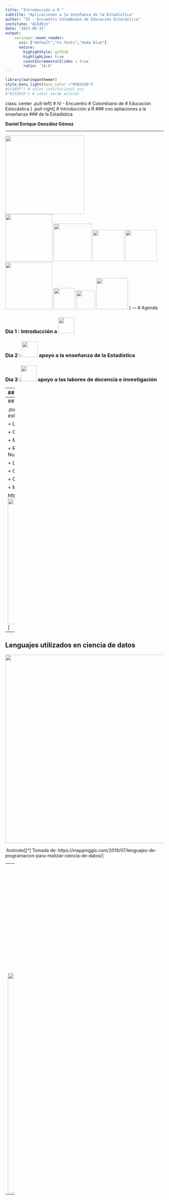 ```yaml
---
title: "Introducción a R "
subtitle: "Aplicaciones a la enseñanza de la Estadística"
author: "IV - Encuentro Colombiano de Educación Estocástica"
institute: "ACEdEst"
date: "2021-05-31"
output:
    xaringan::moon_reader:
      css: ["default","ki-fonts","duke-blue"]
      nature:
        highighStyle: github
        highlighLine: true
        countIncrementalSlides : true
        ratio: '16:9'
---
```


```r

library(xaringanthemer)
style_mono_light(base_color ="#383C69")
#2c5697") # color institucional puj  
#"#23395b") # color verde militar

```

class: center
.pull-left[ 
# IV - Encuentro 
# Colombiano de 
# Educación Estocástica </p>
<img src="img/ACEdEstad.jpeg" width="350">
]
.pull-right[
# Introducción a R 
### con apliaciones a la enseñanza 
### de la Estadística 

**Daniel Enrique González Gómez**

*******
<img src="img/ACEdEstad1.jpeg" width="250"></br>
<img src="img/escuela.jpeg" width="150">
<img src="img/uis.png" width="120">
<img src="img/distrital.png" width="100">
<img src="img/pedagogica.png" width="100">
<img src="img/libertadores.png" width="150">
<img src="img/unitolima.png" width="68">
<img src="img/unicauca.png" width="60">
<img src="img/amazonia.png" width="100">
]
---
# Agenda

### Dia 1 : Introducción a <img src="img/R_logo.svg.png" width="50">

### Dia 2 : <img src="img/R_logo.svg.png" width="50"> apoyo a la enseñanza de la Estadística

### Dia 3 :<img src="img/R_logo.svg.png" width="50"> apoyo a las labores de docencia e investigación

---
## Contexto
```r
# remotes::install_github("gadenbuie/xaringanExtra")
xaringanExtra::use_panelset()
```
.panelset[
  .panel[.panel-name[Comunicación]
  ### La forma de comunicarnos cambia de manera acelerada
  <img src="img/comunicacion1.jpg" width="400">
  <img src="img/comunicacion2.jpg" width="400">]
  
  .panel[.panel-name[Aprendizaje]
  ### Aprendemos haciendo
  <img src="img/aprender1.jpg" width="263"> 
    <img src="img/aprender2.jpg" width="290"> 
     <img src="img/guitarra.jpg" width="290">]
    
.panel[.panel-name[Tecnología]
### Las herramientas tecnológicas son una ayuda, no un propósito
<img src="img/tecnologia1.jpg" width="400">
<img src="img/tecnologia2.png" width="380">
  ]
.panel[.panel-name[Ayer-Hoy]
 ###  
<img src="img/liz.jpg" width="345">
### Liz Reisberg 
**“La nueva dinámica del aula: la Enseñanza y el Aprendizaje para los millennials”** (jun/2018)

+ No podemos criar a nuestros hijos, como nos criaron a nosotros...
+ Hay que hacer la pregunta clave... 

    ]  
.panel[.panel-name[Enseñanza]
### Una metodología de enseñanza-aprendizaje definida y clara

<img src="img/aulainvertida.jpeg" width="500">

* https://medium.com/@gabriela.solera05/el-aula-invertida-en-ingl%C3%A9s-flipped-classroom-es-una-modalidad-de-blended-learning-aprendizaje-86170628d95b  

]  
.panel[.panel-name[Met.Estadistica]
<html>
<div class="container-wrapper-genially" style="position: relative; min-height: 400px; max-width: 100%;"><video class="loader-genially" autoplay="autoplay" loop="loop" playsinline="playsInline" muted="muted" style="position: absolute;top: 45%;left: 50%;transform: translate(-50%, -50%);width: 80px;height: 80px;margin-bottom: 10%"><source src="https://static.genial.ly/resources/panel-loader-low.mp4" type="video/mp4" />Your browser does not support the video tag.</video><div id="5f1ba8da1829700da368b4ab" class="genially-embed" style="margin: 0px auto; position: relative; height: auto; width: 100%;"></div></div><script>(function (d) { var js, id = "genially-embed-js", ref = d.getElementsByTagName("script")[0]; if (d.getElementById(id)) { return; } js = d.createElement("script"); js.id = id; js.async = true; js.src = "https://view.genial.ly/static/embed/embed.js"; ref.parentNode.insertBefore(js, ref); }(document));</script>
</html>
] 
.panel[.panel-name[PyE]
<html>
<div class="container-wrapper-genially" style="position: relative; min-height: 400px; max-width: 100%;"><video class="loader-genially" autoplay="autoplay" loop="loop" playsinline="playsInline" muted="muted" style="position: absolute;top: 45%;left: 50%;transform: translate(-50%, -50%);width: 80px;height: 80px;margin-bottom: 10%"><source src="https://static.genial.ly/resources/panel-loader-low.mp4" type="video/mp4" />Your browser does not support the video tag.</video><div id="5f2ae96b94d21c0d831cdb4c" class="genially-embed" style="margin: 0px auto; position: relative; height: auto; width: 100%;"></div></div><script>(function (d) { var js, id = "genially-embed-js", ref = d.getElementsByTagName("script")[0]; if (d.getElementById(id)) { return; } js = d.createElement("script"); js.id = id; js.async = true; js.src = "https://view.genial.ly/static/embed/embed.js"; ref.parentNode.insertBefore(js, ref); }(document));</script>
</html>
  ]  
]
---
## **Que es R** 

.pull-left[ 
+ Es un lenguaje para la computación  estadística

   + Licencia (GNU GPL)  abierta y gratis
   
   + Creciente popularidad en ciencia de datos

   + Multipalataforma (UNIX, Windows, MacOS)

   + Ross Ihaka y Robert Gentieman (U.Auckland - Nueva Zelanda) 1993

   + Lenguaje multiparadigma
   
   + Código construido en C y Fortran
   
   + Gran comunidad muy activa 
   
   + Mas de 7000 paquetes 

https://www.r-project.org/
]
.pull-right[
<img src="img/R1.jpeg" width="400">
]

---
## Lenguajes utilizados en ciencia de datos 

<img src="img/lenguajes.png" width="600">

.footnote[[*] Tomada de: https://mappinggis.com/2019/07/lenguajes-de-programacion-para-realizar-ciencia-de-datos/]

---
## R y RStudio
<img src="img/Rt.png" width="340">
<img src="img/RStudio1.png" width="700">

---
## R online
.pull-left[ 
<img src="img/rdrr_snippets.png" width="300">
https://rdrr.io/snippets/
]

.pull-right[
<img src="img/myCompiler.png" width="400">
https://www.mycompiler.io/online-r-compiler


<img src="img/Rapp.png" width="100">
]
---
## RStudio

<img src="img/VRStudio.png" width="800"></br>
1.Fuente/  2.Consola/  3.Ambiente/  4.Archivos/ 5.Graficos/ 6.Paquetes/ 7.Ayudas

---
## Instalación R y RStudio

.pull-left[ 
<img src="img/R.jpeg" width="100">

https://www.r-project.org/
]

.pull-right[
<img src="img/RStudio.jpeg" width="100">

https://www.rstudio.com/products/rstudio/download/
]

**Descargar e instalar R y RStudio**

https://www.youtube.com/watch?v=Nmu4WPdJBRo

Rafa Gonzalez

---
## Ayuda

```r
?pie  # abre la ventana de ayudas
```

```r
example(pie) # muestra ejemplos de la funcion
```

```r
help.start()
```

 <img src="img/google.png" width="150">
---

### RStudio  cheatsheets

<img src="img/string.png" width="650">

.footnote[[*] https://www.rstudio.com/resources/cheatsheets/]



---
## Tipos de datos

.pull-left[ 
+ **Vectores** : arreglo unidimensional

```r
x=c(1,2,3,4,5)         #<<
```

+ **Matrices**  : arreglo bidimensional
```r
x=1:9
m=matrix(x,nrow=3)   #<<
```
]

.pull-right[

+ **Arrays**  : arreglos multimensionales 
```r
x=1:9
y=10:19
mn=array(c(x,y),dim=c(3,3,2)) #<<
```

+ **Factores**  : vector de variables categóricas 
```r
x=letters[1:3]
y=rep(x, times=3)
z=rep(x, each = 3)
```

]
---
## Tipos de datos

+ **Listas** : colección de objetos cada uno de tipos diferentes
```r
h=hist(rnorm(100)) #<<
```

+ **Data Frames** : estructura de datos de dos dimensiones - filas y columnas - base de datos
```r
data=data(iris) #<<
```

+ **Funciones**
```r
fx=function(x){1/(x-1)^2} #<<
fx(100)
```

---
## Resumen
<img src="img/tabla1.png" width="900">

.footnote[[*] Tomado de  R para principiantes]
---

## Operadores 

<img src="img/tabla2.png" width="900">

.footnote[[*] Tomado de  R para principiantes]
---
# Actividad 

### **Instalación de R y RStudio** : 
+ [\href{https://www.r-project.org/](R CRAN) 

+ [https://rstudio.com/products/rstudio/download/](RStudio).

---
## Créditos
 
+ Imagenes
    + https://pixabay.com/es/images/
    + https://medium.com/@gabriela.solera05/el-aula-invertida-en-ingl%C3%A9s-flipped-classroom-es-una-modalidad-de-blended-learning-aprendizaje-86170628d95b

+ R para principiantes, J.A. Ahumada (2003)
+ The Book R, T.M. Davies (2016)
+ R para profesionales de los datos, C.J. Gil Vellosta (2018) 
+ Beginning Data Science with R , M. A. Pathak (2014)
+ R for Data Science - H.Wickham - G. Grolemund (2016)
---
class: inverse, center, middle

# Práctica 

